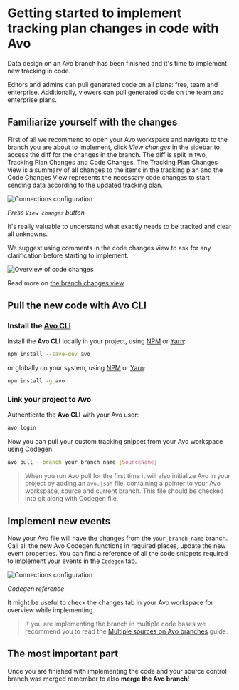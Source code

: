 
# Getting started to implement tracking plan changes in code with Avo

Data design on an Avo branch has been finished and it's time to implement new tracking in code.

<Callout type="info" emoji="💡">
Editors and admins can pull generated code on all plans: free, team and enterprise. Additionally, viewers can pull generated code on the team and enterprise plans. 
</Callout>

## Familiarize yourself with the changes

First of all we recommend to open your Avo workspace and navigate to the branch you are about to implement, click *View changes* in the sidebar to access the diff for the changes in the branch. The diff is split in two, Tracking Plan Changes and Code Changes. The Tracking Plan Changes view is a summary of all changes to the items in the tracking plan and the Code Changes View represents the necessary code changes to start sending data according to the updated tracking plan.

![Connections configuration](/images/implement/branch-changes-view-button-1.png)

*Press `View changes` button*

It's really valuable to understand what exactly needs to be tracked and clear all
unknowns.

We suggest using comments in the code changes view to ask for any clarification before starting to implement. 

![Overview of code changes](/images/code-changes/code-changes.png)

Read more on [the branch changes view](/data-design/branches/code-changes).

## Pull the new code with Avo CLI

### Install the [Avo CLI](https://www.npmjs.com/package/avo)

Install the **Avo CLI** locally in your project, using [NPM](https://www.npmjs.com/get-npm) or [Yarn](https://classic.yarnpkg.com/en/docs/install):

```bash npm2yarn
npm install --save-dev avo
```

or globally on your system, using [NPM](https://www.npmjs.com/get-npm) or [Yarn](https://classic.yarnpkg.com/en/docs/install):

```bash npm2yarn
npm install -g avo
```

### Link your project to Avo

Authenticate the **Avo CLI** with your Avo user:

```bash
avo login
```

Now you can pull your custom tracking snippet from your Avo workspace using Codegen.

```bash
avo pull --branch your_branch_name [SourceName]
```

> When you run Avo pull for the first time it will also initialize Avo in your project by adding an `avo.json` file, containing a pointer to your Avo workspace, source and current branch. This file should be checked into git along with Codegen file.

## Implement new events

Now your Avo file will have the changes from the `your_branch_name` branch. Call all the new Avo Codegen functions in required places, update the new event properties. You can find a reference of all the code snippets required to implement your events in the `Codegen` tab.

![Connections configuration](/images/workspace/nav-functions.png)

*Codegen reference*

It might be useful to check the changes tab in your Avo workspace for overview while implementing.

> If you are implementing the branch in multiple code bases we recommend you to read the [Multiple sources on Avo branches](/data-design/multiple-sources-on-avo-branches) guide.

## The most important part

Once you are finished with implementing the code and your source control branch was merged remember to also **merge the Avo branch**!
